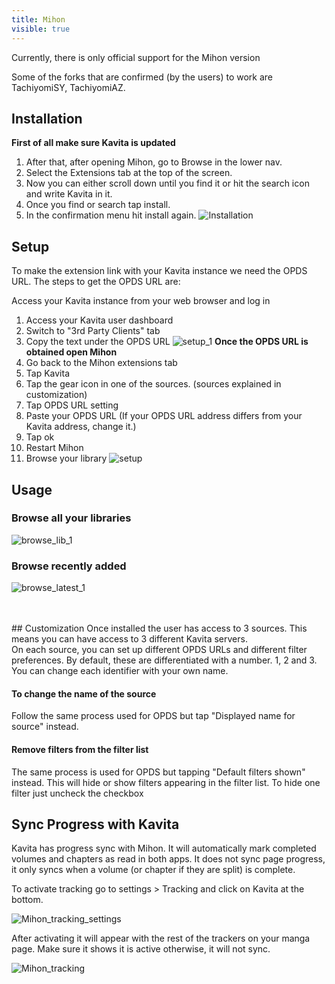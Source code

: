 ```yaml
---
title: Mihon
visible: true
---
```




<Callout type="warning" emoji="⚠️">
  Currently, there is only official support for the Mihon version
  
  Some of the forks that are confirmed (by the users) to work are TachiyomiSY, TachiyomiAZ.
</Callout>

## Installation

**First of all make sure Kavita is updated**

1. After that, after opening Mihon, go to Browse in the lower nav.
2. Select the Extensions tab at the top of the screen.
3. Now you can either scroll down until you find it or hit the search icon and write Kavita in it.
4. Once you find or search tap install.
5. In the confirmation menu hit install again.
![Installation](../../../public/guides/3rdparty/Installation.png "Installation")

## Setup

To make the extension link with your Kavita instance we need the OPDS URL.
The steps to get the OPDS URL are:

Access your Kavita instance from your web browser and log in
1. Access your Kavita user dashboard
2. Switch to "3rd Party Clients" tab
3. Copy the text under the OPDS URL
![setup_1](../../../public/guides/3rdparty/setup_1.png)
**Once the  OPDS URL is obtained open Mihon**
4. Go back to the Mihon extensions tab
5. Tap Kavita
6. Tap the gear icon in one of the sources. (sources explained in customization)
7. Tap OPDS URL setting
8. Paste your OPDS URL (If your OPDS URL address differs from your Kavita address, change it.)
9. Tap ok
10. Restart Mihon
11. Browse your library 
![setup](../../../public/guides/3rdparty/setup.png "setup")

## Usage
### Browse all your libraries
![browse_lib_1](../../../public/guides/3rdparty/browse_lib_1.png)
### Browse recently added
![browse_latest_1](../../../public/guides/3rdparty/browse_latest_1.png)

<br/>
<br/>
## Customization
Once installed the user has access to 3 sources. This means you can have access to 3 different Kavita servers.<br/>
On each source, you can set up different OPDS URLs and different filter preferences. By default, these are differentiated with a number. 1, 2 and 3. You can change each identifier with your own name.<br/>

#### To change the name of the source

Follow the same process used for OPDS but tap "Displayed name for source" instead.

#### Remove filters from the filter list
The same process is used for OPDS but tapping "Default filters shown" instead. This will hide or show filters appearing in the filter list.  To hide one filter just uncheck the checkbox

## Sync Progress with Kavita
Kavita has progress sync with Mihon. It will automatically mark completed volumes and chapters as read in both apps. It does not sync page progress, it only syncs when a volume (or chapter if they are split) is complete.

To activate tracking go to settings > Tracking and click on Kavita at the bottom.

![Mihon_tracking_settings](https://github.com/Kareadita/Wiki/assets/2068470/977e0426-a55a-48b4-940f-067c1ebdd707)

After activating it will appear with the rest of the trackers on your manga page. Make sure it shows it is active otherwise, it will not sync.

![Mihon_tracking](https://github.com/Kareadita/Wiki/assets/2068470/d52cdd42-18dd-4197-a598-c0ff4eeacff8)